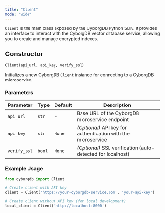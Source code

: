 ```yaml
---
title: "Client"
mode: "wide"
---
```


`Client` is the main class exposed by the CyborgDB Python SDK. It provides an interface to interact with the CyborgDB vector database service, allowing you to create and manage encrypted indexes.

## Constructor

```python
Client(api_url, api_key, verify_ssl)
```

Initializes a new CyborgDB `Client` instance for connecting to a CyborgDB microservice.

### Parameters
| Parameter | Type | Default | Description |
|-----------|------|---------|-------------|
| `api_url` | `str` | - | Base URL of the CyborgDB microservice endpoint |
| `api_key` | `str` | `None` | _(Optional)_ API key for authentication with the microservice |
| `verify_ssl` | `bool` | `None` | _(Optional)_ SSL verification (auto-detected for localhost) |

### Example Usage

```python
from cyborgdb import Client

# Create client with API key
client = Client('https://your-cyborgdb-service.com', 'your-api-key')

# Create client without API key (for local development)
local_client = Client('http://localhost:8000')
```